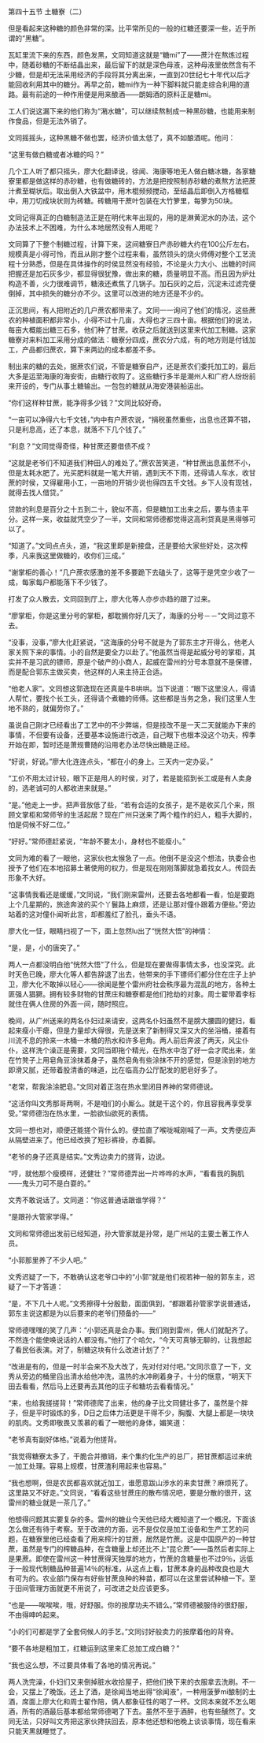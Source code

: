 

第四十五节 土糖寮（二）

但是看起来这种糖的颜色非常的深。比平常所见的一般的红糖还要深一些，近乎所谓的“黑糖”。

瓦缸里流下来的东西，颜色发黑，文同知道这就是“糖mi”了――蔗汁在熬炼过程中，随着砂糖的不断结晶出来，最后留下的就是深色母液，这种母液里依然含有不少糖，但是却无法采用经济的手段将其分离出来，一直到20世纪七十年代以后才能回收利用其中的糖分。再早之前，糖mi作为一种下脚料就只能走综合利用的道路。最有前途的一种作用便是用来酿酒――朗姆酒的原料正是糖mi。

工人们说这漏下来的他们称为“潲水糖”，可以继续熬制成一种黑砂糖，也能用来制作食品，但是无法外销了。

文同摇摇头，这种黑糖不做也罢，经济价值太低了，真不如酿酒呢。他问：

“这里有做白糖或者冰糖的吗？”

几个工人听了都只摇头，廖大化翻译说，徐闻、海康等地无人做白糖冰糖，各家糖寮里都是做这样的赤砂糖，也有做糖砖的，方法是把按照制赤砂糖的煮熬方法把蔗汁煮至糊状后。取出倒入大铁盆中，用木棍频频搅动，至结晶后即倒入方格糖框中，用刀切成块状则为砖糖。砖糖用干蔗叶包装在大竹箩里，每箩为50块。

文同记得真正的白糖制造法正是在明代末年出现的，用的是淋黄泥水的办法，这个办法技术上不困难，为什么本地居然没有人用呢？

文同算了下整个制糖过程，计算下来，这间糖寮日产赤砂糖大约在100公斤左右。规模真是小得可怜，而且从刚才整个过程来看，虽然领头的烧火师傅对整个工艺流程十分熟悉，但是在具体操作的时侯显然没有经验，不论是火力大小、出糖的时间把握还是加石灰多少，都显得很犹豫，做出来的糖，质量明显不高。而且因为炉灶构造不善，火力很难调节，糖液还煮焦了几锅子。加石灰的之后，沉淀未过滤完便倒掉，其中损失的糖分亦不少。这里可以改进的地方还是不少的。

正沉思间，有人把附近的几户蔗农都带来了。文同一一询问了他们的情况，这些蔗农的种植面积都非常小，小得不过十几亩，大得也才三四十亩。根据他们的说法，每亩大概能出糖三石多，他们种了甘蔗。收获之后就送到这里来代加工制糖。这家糖寮对来料加工采用分成的做法：糖寮分四成，蔗农分六成，有的地方则是付钱加工，产品都归蔗农，算下来两边的成本都差不多。

制出来的糖的去处，据蔗农们说，不管是糖寮自产，还是蔗农们委托加工的，最后大多是运至海康的海安街，由糖行收购了。这些糖行多半是潮州人和广府人纷纷前来开设的，专门从事土糖输出。一包包的糖就从海安港装船运出。

“你们这样种甘蔗，能净得多少钱？”文同比较好奇。

“一亩可以净得六七千文钱，”内中有户蔗农说，“捐税虽然重些，出息也还算不错，只是利息高，还了本息，就落不下几个钱了。”

“利息？”文同觉得奇怪，种甘蔗还要借债不成？

“这就是老爷们不知道我们种田人的难处了。”蔗农苦笑道，“种甘蔗出息虽然不小，但是太耗水肥了。光买肥料就是一笔大开销，遇到天不下雨，还得请人车水，收甘蔗的时侯，又得雇用小工，一亩地的开销少说也得四五千文钱。乡下人没有现钱，就得去找人借贷。”

贷款的利息是百分之十五到二十，貌似不高，但是糖加工出来之后，要与债主平分。这样一来，收益就凭空少了一半，文同和常师德都觉得这高利贷真是黑得够可以了。

“知道了。”文同点点头，道，“我这里即是新接盘，还是要给大家些好处，这次榨季，凡来我这里做糖的，收你们三成。”

“谢掌柜的善心！”几户蔗农感激的差不多要跪下去磕头了，这等于是凭空少收了一成，每家每户都能落下不少钱了。

打发了众人散去，文同回到厅上，廖大化等人亦步亦趋的跟了过来。

“廖掌柜，你是这里分号的掌柜，都耽搁你好几天了，海康的分号－－”文同过意不去。

“没事，没事，”廖大化赶紧说，“这海康的分号不就是为了郭东主才开得么，他老人家关照下来的事情。小的自然是要全力以赴了。”他虽然当得是起威分号的掌柜，其实并不是习武的镖师，原是个破产的小商人，起威在雷州的分号本意就不是保镖，而是配合郭东主做买卖，他这样的人来主持正合适。

“他老人家”。文同想这郭逸现在还真是牛B哄哄。当下说道：“眼下这里没人，得请人帮忙，要找个长工头，还得请个煮糖的师傅。这些都是当务之急，我们这里人生地不熟的，就偏劳你了。”

虽说自己刚才已经看出了工艺中的不少弊端，但是技改不是一天二天就能办下来的事情，不但要有设备，还要基本设施进行改造，自己眼下也根本没这个功夫，榨季开始在即，暂时还是萧规曹随的沿用老办法尽快出糖是正经。

“好说，好说。”廖大化连连点头，“都在小的身上。三天内一定办妥。”

“工价不用太过计较，眼下正是用人的时侯，对了，若是能招到长工或是有人卖身的，选老诚可的人都收进来就是。”

“是。”他走上一步。把声音放低了些，“若有合适的女孩子，是不是收买几个来，照顾文掌柜和常师爷的生活起居？现在广州只送来了两个粗作的妇人，粗手大脚的，怕是伺候不好二位。”

“好好。”常师德赶紧说，“年龄不要太小，身材也不能瘦小。”

文同为难的看了一眼他，这家伙也太猴急了一点。他倒不是没这个想法，执委会也授予了他们在本地招募土著使用的权力，但是现在刚刚落脚就急着找女人。传回去形象不大好。

“这事情我看还是缓缓，”文同说，“我们刚来雷州，还要去各地都看一看，怕是要跑上个几星期的，旅途奔波的买个丫鬟路上麻烦，还是让那对僮仆跟着方便些。”旁边站着的这对僮仆闻听此言，却都羞红了脸孔，垂头不语。

廖大化一怔，眼睛扫视了一下，面上忽然lu出了“恍然大悟”的神情：

“是，是，小的唐突了。”

两人一点都没明白他“恍然大悟”了什么，但是现在要做得事情太多，也没深究。此时天色已晚，廖大化等人都告辞退了出去，他带来的手下镖师们都分住在庄子上护卫，廖大化不敢掉以轻心――徐闻是整个雷州府社会秩序最为混乱的地方，各种土匪强人猖獗。拥有较多财物的甘蔗庄和糖寮都是他们抢劫的对象。周士翟带着李标就住在俩人住房的外面一间，随时照应。

晚间，从广州送来的两名仆妇过来请安，这两名仆妇虽然不是膀大腰圆的健妇，看起来瘦小干瘪，但是力量却大得很，先是送来了新制得又深又大的坐浴桶，接着有川流不息的拎来一木桶一木桶的热水和许多皂角。两人前后奔波了两天，风尘仆仆，这样洗个澡正是需要，文同当即拖个精光，在热水中泡了好一会才爬出来，坐在竹凳子上用皂角豆涂抹着身子，虽然皂角有些涂抹不开的感觉，但是涂到的地方即滑又腻，还带着股清香的味道，比在临高办公厅配发的肥皂好多了。

“老常，帮我涂涂肥皂。”文同对着正泡在热水里闭目养神的常师德说。

“这活你叫文秀那哥两啊，不是咱们的小厮么。就是干这个的，你且容我再享受享受。”常师德泡在热水里，一脸欲仙欲死的表情。

文同一想也对，顺便还能搓个背什么的。便拉直了喉咙喊刚喊了一声。文秀便应声从隔壁进来了。他已经改换了短衫裤褂，赤着脚。

“老爷的身子还真是结实。”文秀边卖力的搓背，边说。

“哼，就他那个瘦模样，还健壮？”常师德弄出一片哗哗的水声，“看看我的胸肌――鬼头刀可不是白耍的。”

文秀不敢说话了。文同道：“你这普通话跟谁学得？”

“是跟孙大管家学得。”

文同和常师德出发前已经知道，孙大管家就是孙常，是广州站的主要土著工作人员。

“小郭那里养了不少人吧。”

文秀迟疑了一下，不敢确认这老爷口中的“小郭”就是他们视若神一般的郭东主，迟疑了一下才答道：

“是，不下几十人呢。”文秀擦得十分殷勤，面面俱到，“都跟着孙管家学说普通话，郭东主说这都是为以后要来的老爷们预备的――”

常师德嘿嘿的笑了几声：“小郭还真是会办事。我们刚到雷州，佣人们就配齐了。不然连个能使唤说话的人都没有。”他打了个哈欠，“今天可真够无聊的，让我想起了看民俗表演。对了，制糖这块有什么改进计划了？”

“改进是有的，但是一时半会来不及大改了，先对付对付吧。”文同示意了一下，文秀从旁边的桶里舀出清水给他冲洗，温热的水冲刷着身子，十分的惬意，“明天下田去看看，然后马上还要再去其他的庄子和糖坊去看看情况。”

“来，也给我搓搓背！”常师德爬了出来，他的身子比文同健壮多了，虽然是个胖子，但是平时锻炼的多，D日之后体力活更是干得不少，胸腹、大腿上都是一块块的肌肉。文秀即敬畏又羡慕的看了一眼他的身体，媚笑道：

“老爷真有副好体格。”说着为他搓背。

“我觉得糖寮太多了，干脆合并撤销，来个集约化生产的总厂，把甘蔗都运过来统一加工处理。容易上规模，甘蔗渣利用起来也容易。”

“我也想啊，但是农民都喜欢就近加工，谁愿意跋山涉水的来卖甘蔗？麻烦死了。这里路又不好走。”文同说，“看看这些甘蔗庄的散布情况吧，要是分散的很开，这雷州的糖业就是一茶几了。”

他想得问题其实要复杂的多。雷州的糖业今天他已经大概知道了一个概况，下面该怎么做还有待于考察。至于改进的方面，远不是仅仅是加工设备和生产工艺的问题，在糖寮里他已经查看了用来榨汁的甘蔗，居然是竹蔗。这是中国原产的一种甘蔗，虽然是专门的榨糖品种，在含糖量上却还比不上“昆仑蔗”――虽然后者实际上是果蔗。即使在雷州这一种甘蔗得天独厚的地方，竹蔗的含糖量也不过9％，远低于一般现代制糖品种普遍14％的标准，从这点上看，甘蔗本身的品种改良也是大有可为的。农业部门保存有好些甘蔗良种的种苗，都可以在这里尝试种植一下。至于田间管理方面就更不用说了，可改进之处应该更多。

“也是――唉唉唉，哦，好舒服。你的按摩功夫不错么。”常师德被服侍的很舒服，不由得呻吟起来。

“小的们可都是学了全套伺候人的手艺。”文同讨好般卖力的按摩着他的背脊。

“要不各地是粗加工，红糖运到这里来汇总加工成白糖？”

“我也这么想，不过要具体看了各地的情况再说。”

两人洗完澡，仆妇们又来倒掉脏水收拾屋子，把他们换下来的衣服拿去洗刷。不一会，又摆上了晚饭。还上了酒，是徐闻当地出得“徐闻液”，一种用菠萝mi酿制的土酒，席面上廖大化和周士翟作陪，俩人都象征性的喝了一杯。文同本来就不怎么喝酒，所有的酒最后基本都给常师德喝了下去。虽然不至于酒醉，也有些醺然了。文同无法，只好叫文秀把这家伙搀扶回去，原本他还想和他晚上谈谈事情，现在看来只能天黑就睡觉了。

